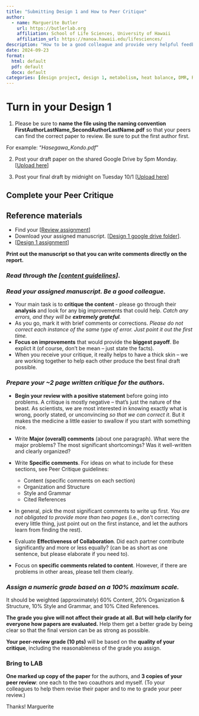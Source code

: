 ```yaml
---
title: "Submitting Design 1 and How to Peer Critique"
author:
  - name: Marguerite Butler  
    url: https://butlerlab.org
    affiliation: School of Life Sciences, University of Hawaii
    affiliation_url: https://manoa.hawaii.edu/lifesciences/
description: "How to be a good colleague and provide very helpful feedback"
date: 2024-09-23
format: 
  html: default 
  pdf: default
  docx: default
categories: [design project, design 1, metabolism, heat balance, DMR, RMR, AMR, SMR, BMR, activity, Hc, He, Hr, REWL, CEWL ]
---
```


# Turn in your Design 1 

1) Please be sure to __name the file using the naming convention FirstAuthorLastName_SecondAuthorLastName.pdf__ so that your peers can find the correct paper to review. Be sure to put the first author first.

For example: "_Hasegawa_Kondo.pdf_"

2) Post your draft paper on the shared Google Drive by 5pm Monday. \[[Upload here](https://drive.google.com/drive/folders/1ZDvNTCNeE2OKg6W_fqvj6BQmo3GTcdOo?usp=sharing)\]

3) Post your final draft by midnight on Tuesday 10/1 \[[Upload here](https://drive.google.com/drive/folders/17jxQxSR74Q_qeiy3JkIO8B5CgkUdHwFz?usp=sharing)\]

## Complete your Peer Critique 

:::{.callout-note}
# Reference materials
- Find your \[[Review assignment](https://docs.google.com/spreadsheets/d/1tpULc_8UNd_RMxd290c9_ZY-OaCw2dsmOJpf2peRO9g/edit#gid=0)\] 
- Download your assigned manuscript. \[[Design 1 google drive folder](https://drive.google.com/drive/folders/1ZDvNTCNeE2OKg6W_fqvj6BQmo3GTcdOo?usp=sharing)\].
- \[[Design 1 assignment](design1.qmd)\] 

__Print out the manuscript so that you can write comments directly on the report.__
:::

### _Read through the \[[content guidelines](PeerCritiqueGuidelines.pdf)\]_. 
 
### _Read your assigned manuscript. Be a good colleague._ 
- Your main task is to __critique the content__ - please go through their __analysis__ and look for any big improvements that could help. _Catch any errors, and they will be __extremely grateful__._ 
- As you go, mark it with brief comments or corrections. _Please do not correct each instance of the same type of error. Just point it out the first time._ 
-  __Focus on improvements__ that would provide the __biggest payoff__. Be explict
it (of course, don't be mean – just state the facts). 
-  When you receive your critique, it really helps to have a thick skin – we are working together to help each other produce the best final draft possible. 

### _Prepare your ~2 page __written critique__ for the authors_. 

  + __Begin your review with a positive statement__ before going into problems.  A critique is mostly negative – that's just the nature of the beast. As scientists, we are most interested in knowing exactly what is wrong, poorly stated, or unconvincing _so that we can correct it_. But it makes the medicine a little easier to swallow if you start with something nice.

  + Write __Major (overall) comments__ (about one paragraph). What were the major problems? The most significant shortcomings? Was it well-written and clearly organized?

  + Write __Specific comments__. For ideas on what to include for these sections, see Peer Critique guidelines:
    *  Content (specific comments on each section)
    *  Organization and Structure
    *  Style and Grammar
    *  Cited References

  + In general, pick the most significant comments to write up first. _You are not obligated to provide more than two pages_ (i.e., don't correcting every little thing, just point out on the first instance, and let the authors learn from finding the rest). 

  + Evaluate __Effectiveness of Collaboration__. Did each partner contribute significantly and more or less equally? (can be as short as one sentence, but please elaborate if you need to).

  + Focus on __specific comments related to content__. However, if there are problems in other areas, please tell them clearly. 

### _Assign a numeric grade based on a 100% maximum scale._ 
It should be weighted (approximately) 60% Content, 20% Organization & Structure, 10% Style and Grammar, and 10% Cited References. 

__The grade you give will not affect their grade at all. But will help clarify for everyone how papers are evaluated.__ Help them get a better grade by being clear so that the final version can be as strong as possible. 

__Your peer-review grade (10 pts)__ will be based on the __quality of your critique__, including the reasonableness of the grade you assign.

### Bring to LAB 
__One marked up copy of the paper__ for the authors, and __3 copies of your peer review__: one each to the two coauthors and myself. (To your colleagues to help them revise their paper and to me to grade your peer review.)

Thanks! Marguerite
